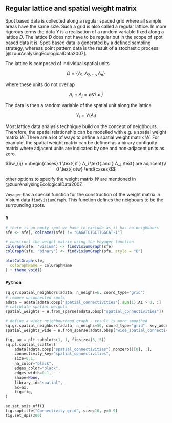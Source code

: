 ## Regular lattice and spatial weight matrix

Spot based data is collected along a regular spaced grid where all sample areas have the same size. Such a grid is also called a regular lattice. In more rigorous terms the data $Y$ is a realisation of a random variable fixed along a lattice $D$. The lattice $D$ does not have to be regular but in the scope of spot based data it is. Spot-based data is generated by a defined sampling strategy, whereas point pattern data is the result of a stochastic process [@zuurAnalysingEcologicalData2007].

The lattice is composed of individual spatial units

$$D = \{A_1, A_2,...,A_n\}$$

where these units do not overlap

$$A_i \cap A_j = \emptyset \forall i \neq j$$

The data is then a random variable of the spatial unit along the lattice

$$Y_i = Y(A_i)$$

Most lattice data analysis technique build on the concept of neighbours. Therefore, the spatial relationship can be modelled with e.g. a spatial weight matrix $W$. There are a lot of ways to define a spatial weight matrix $W$. For example, the spatial weight matrix can be defined as a binary contiguity matrix where adjacent units are indicated by one and non-adjacent units as zero.

$$w_{ij} = \begin{cases} 1 \text{ if } A_i \text{ and } A_j \text{ are adjacent}\\ 0 \text{ otw} \end{cases}$$

other options to specify the weight matrix $W$ are mentioned in @zuurAnalysingEcologicalData2007. 

`Voyager` has a special function for the construction of the weight matrix in Visium data `findVisiumGraph`. This function defines the neigbours to be the surrounding spots.

::: {.panel-tabset}

### `R`

```r
# there is an empty spot we have to exclude as it has no neighbours
sfe <- sfe[, colnames(sfe) != "GAGATCTGCTTGGCAT-1"]

# construct the weight matrix using the Voyager function
colGraph(sfe, "visium") <- findVisiumGraph(sfe)
colGraph(sfe, "binary") <- findVisiumGraph(sfe, style = "B")

plotColGraph(sfe,
  colGraphName = colGraphName
) + theme_void()
```
### `Python`

```python
sq.gr.spatial_neighbors(adata, n_neighs=6, coord_type="grid")
# remove unconnected spots
adata = adata[adata.obsp["spatial_connectivities"].sum(1).A1 > 0, :]
# calculate spatial weights
spatial_weights = W.from_sparse(adata.obsp["spatial_connectivities"])

# define a wider neighbourhood graph - result is more smoothed
sq.gr.spatial_neighbors(adata, n_neighs=50, coord_type="grid", key_added="wide_spatial")
spatial_weights_wide = W.from_sparse(adata.obsp["wide_spatial_connectivities"])

fig, ax = plt.subplots(1, 1, figsize=(5, 5))
sq.pl.spatial_scatter(
    adata[adata.obsp["spatial_connectivities"].nonzero()[0], :],
    connectivity_key="spatial_connectivities",
    size=0.1,
    na_color="black",
    edges_color="black",
    edges_width=0.1,
    shape=None,
    library_id="spatial",
    ax=ax,
    fig=fig,
)

ax.set_axis_off()
fig.suptitle("Connectivity grid", size=10, y=0.9)
fig.set_dpi(200)
```

:::
